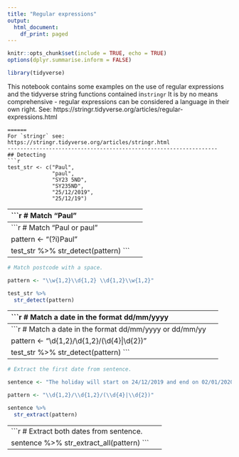 ---
title: "Regular expressions"
output:
  html_document:
    df_print: paged
---

```{r setup, include=FALSE}
knitr::opts_chunk$set(include = TRUE, echo = TRUE)
options(dplyr.summarise.inform = FALSE)
```

```{r load_packages, message=FALSE, warning=FALSE}
library(tidyverse)
```
This notebook contains some examples on the use of regular expressions and the tidyverse string functions contained in`stringr`
It is by no means comprehensive - regular expressions can be considered a language in their own right. See:
https://stringr.tidyverse.org/articles/regular-expressions.html
```
======
For `stringr` see:
https://stringr.tidyverse.org/articles/stringr.html
------------------------------------------------------------------
## Detecting
```{r}
test_str <- c("Paul",
              "paul",
              "SY23 5ND",
              "SY235ND",
              "25/12/2019",
              "25/12/19")
```
------------------------------------------------------------------
```{r}
# Match "Paul"

pattern <- "Paul"

test_str %>% 
  str_detect(pattern)
```
------------------------------------------------------------------
```{r}
# Match "Paul or paul"

pattern <- "(?i)Paul"

test_str %>% 
  str_detect(pattern)
```
------------------------------------------------------------------
```{r}
# Match postcode with a space.

pattern <- "\\w{1,2}\\d{1,2} \\d{1,2}\\w{1,2}"

test_str %>% 
  str_detect(pattern)
```
-------------------------------------------------------------------
```{r}
# Match a date in the format dd/mm/yyyy

pattern <- "\\d{1,2}/\\d{1,2}/\\d{4}"

test_str %>% 
  str_detect(pattern)
```
-------------------------------------------------------------------
```{r}
# Match a date in the format dd/mm/yyyy or dd/mm/yy

pattern <- "\\d{1,2}/\\d{1,2}/(\\d{4}|\\d{2})"

test_str %>% 
  str_detect(pattern)
```
-------------------------------------------------------------------

```{r}
# Extract the first date from sentence.

sentence <- "The holiday will start on 24/12/2019 and end on 02/01/2020"

pattern <- "\\d{1,2}/\\d{1,2}/(\\d{4}|\\d{2})"

sentence %>% 
  str_extract(pattern)
```
-------------------------------------------------------------------
```{r}
# Extract both dates from sentence.

sentence %>% 
  str_extract_all(pattern)
```
-------------------------------------------------------------------



























